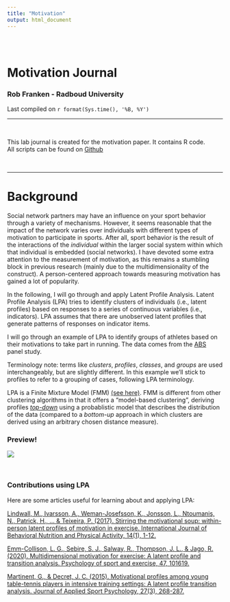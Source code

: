```yaml
---
title: "Motivation"
output: html_document
---
```


<style type="text/css">
.title {
  display: none;
}

#getting-started img {
  margin-right: 10px;
}

</style>

<div class="row" style="padding-top: 30px;">
<div class="col-sm-6">

# **Motivation Journal**
### Rob Franken - Radboud University
Last compiled on `r format(Sys.time(), '%B, %Y')`

----

<br>

This lab journal is created for the motivation paper. It contains R code.       
All scripts can be found on [Github](https://github.com/robfranken/motivation)

<br>

----

# Background

Social network partners may have an influence on your sport behavior through a variety of mechanisms. However, it seems reasonable that the impact of the network varies over individuals with different types of motivation to participate in sports. After all, sport behavior is the result of the interactions of the *individual* within the larger social system within which that individual is embedded (social networks). I have devoted some extra attention to the measurement of motivation, as this remains a stumbling block in previous research (mainly due to the multidimensionality of the construct). A person-centered approach towards measuring motivation has gained a lot of popularity.

In the following, I will go through and apply Latent Profile Analysis. Latent Profile Analysis (LPA) tries to identify clusters of individuals (i.e., latent profiles) based on responses to a series of continuous variables (i.e., indicators). LPA assumes that there are unobserved latent profiles that generate patterns of responses on indicator items.   

I will go through an example of LPA to identify groups of athletes based on their motivations to take part in running. The data comes from the [ABS](https://easy.dans.knaw.nl/ui/datasets/id/easy-dataset:189895) panel study.     

Terminology note: terms like *clusters*, *profiles*, *classes*, and *groups* are used interchangeably, but are slightly different. In this example we'll stick to profiles to refer to a grouping of cases, following LPA terminology.

LPA is a Finite Mixture Model (FMM) [(see here)](https://stats.stackexchange.com/questions/130805/are-there-any-non-distance-based-clustering-algorithms/130810#130810). FMM is different from other clustering algorithms in that it offers a "model-based clustering", deriving profiles [*top-down*](https://en.wikipedia.org/wiki/Top-down_and_bottom-up_design) using a probablistic model that describes the distribution of the data (compared to a *bottom-up* approach in which clusters are derived using an arbitrary chosen distance measure).  

</div>
<div class="col-sm-6">

### Preview!

![](images/lpa.png)
</a>
</div>

<br>

### Contributions using LPA
Here are some articles useful for learning about and applying LPA:

[Lindwall, M., Ivarsson, A., Weman-Josefsson, K., Jonsson, L., Ntoumanis, N., Patrick, H., ... & Teixeira, P. (2017). Stirring the motivational soup: within-person latent profiles of motivation in exercise. International Journal of Behavioral Nutrition and Physical Activity, 14(1), 1-12.](https://ijbnpa.biomedcentral.com/articles/10.1186/s12966-017-0464-4)

[Emm-Collison, L. G., Sebire, S. J., Salway, R., Thompson, J. L., & Jago, R. (2020). Multidimensional motivation for exercise: A latent profile and transition analysis. Psychology of sport and exercise, 47, 101619.](https://www.sciencedirect.com/science/article/pii/S1469029219303851)

[Martinent, G., & Decret, J. C. (2015). Motivational profiles among young table-tennis players in intensive training settings: A latent profile transition analysis. Journal of Applied Sport Psychology, 27(3), 268-287.](https://www.tandfonline.com/doi/pdf/10.1080/10413200.2014.993485?casa_token=tHVcBhF66NQAAAAA:lln9gSKMd2TSxDfVmwE6mcVL4lq5eOyh_aGnYwCYw5iWA3pKOfvMKNWMT0mnsm1mPzFkN2l6uJWDOic)



  

